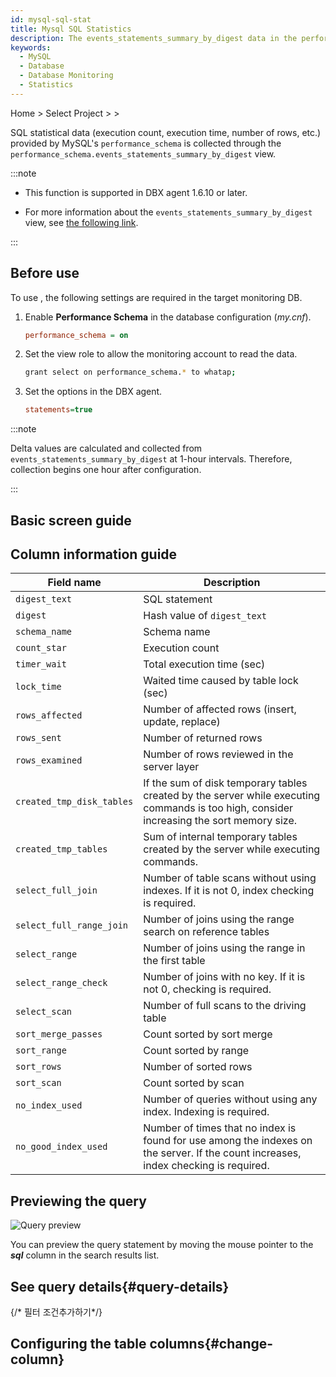 ```yaml
---
id: mysql-sql-stat
title: Mysql SQL Statistics
description: The events_statements_summary_by_digest data in the performance_schema is collected once an hour to provide statistical data. Use it for SQL analysis along with the existing `SQL statistics` menu based on active sessions.
keywords:
  - MySQL
  - Database
  - Database Monitoring
  - Statistics
---
```


Home > Select Project > <Cmdname sid="side_reportStat" className="uitext" /> > <Cmdname sid="side_mysqlStat" className="uitext" />

SQL statistical data (execution count, execution time, number of rows, etc.) provided by MySQL's `performance_schema` is collected through the `performance_schema.events_statements_summary_by_digest` view. 

:::note

- This function is supported in DBX agent 1.6.10 or later.

- For more information about the `events_statements_summary_by_digest` view, see [the following link](https://dev.mysql.com/doc/refman/8.0/en/performance-schema-statement-summary-tables.html).

:::

## Before use

To use <Cmdname sid="side_mysqlStat" className="uitext" />, the following settings are required in the target monitoring DB.

1. Enable **Performance Schema** in the database configuration (_my.cnf_).

   ```ini title='my.cnf'
   performance_schema = on
   ```

2. Set the view role to allow the monitoring account to read the data.

   ```bash
   grant select on performance_schema.* to whatap;
   ```

3. Set the options in the DBX agent.

   ```ini title='whatap.conf'
   statements=true
   ```

:::note

Delta values are calculated and collected from `events_statements_summary_by_digest` at 1-hour intervals. Therefore, collection begins one hour after configuration.

:::

## Basic screen guide

<ImgLang img='db-mysql-sql-stat.png' desc='MYSQL SQL Statistics' />


<Dbproductsqlstatbasicusage />

## Column information guide

| Field name                | Description                                                                                                                               |
| ------------------------- | ----------------------------------------------------------------------------------------------------------------------------------------- |
| `digest_text`             | SQL statement                                                                                                                             |
| `digest`                  | Hash value of `digest_text`                                                                                                               |
| `schema_name`             | Schema name                                                                                                                               |
| `count_star`              | Execution count                                                                                                                           |
| `timer_wait`              | Total execution time (sec)                                                                                             |
| `lock_time`               | Waited time caused by table lock (sec)                                                                                 |
| `rows_affected`           | Number of affected rows (insert, update, replace)                                                                      |
| `rows_sent`               | Number of returned rows                                                                                                                   |
| `rows_examined`           | Number of rows reviewed in the server layer                                                                                               |
| `created_tmp_disk_tables` | If the sum of disk temporary tables created by the server while executing commands is too high, consider increasing the sort memory size. |
| `created_tmp_tables`      | Sum of internal temporary tables created by the server while executing commands.                                                          |
| `select_full_join`        | Number of table scans without using indexes. If it is not 0, index checking is required.                                                  |
| `select_full_range_join`  | Number of joins using the range search on reference tables                                                                                |
| `select_range`            | Number of joins using the range in the first table                                                                                        |
| `select_range_check`      | Number of joins with no key. If it is not 0, checking is required.                                                                        |
| `select_scan`             | Number of full scans to the driving table                                                                                                 |
| `sort_merge_passes`       | Count sorted by sort merge                                                                                                                |
| `sort_range`              | Count sorted by range                                                                                                                     |
| `sort_rows`               | Number of sorted rows                                                                                                                     |
| `sort_scan`               | Count sorted by scan                                                                                                                      |
| `no_index_used`           | Number of queries without using any index. Indexing is required.                                                                          |
| `no_good_index_used`      | Number of times that no index is found for use among the indexes on the server. If the count increases, index checking is required.       |

## Previewing the query

![Query preview](/img/db-sql-preview.png)

You can preview the query statement by moving the mouse pointer to the **_sql_** column in the search results list.

## See query details{#query-details}

<ImgLang img='db-sql-details-postgresql.png' desc='SQL details' />


<Dbproductsqlstatquerydetails />

{/* 필터 조건추가하기*/}

<Dbsqlfilter />

## Configuring the table columns{#change-column}


<Dbv2dataeditcolumn />
